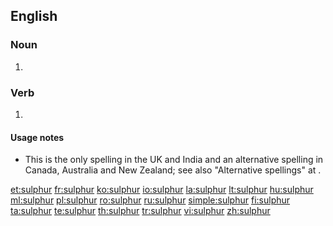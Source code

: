 ==English==
===Noun===
{{en-noun|s|-}}

# {{alternative spelling of|[[sulfur]]}}

===Verb===
{{en-verb}}

# {{alternative spelling of|[[sulfur]]}}

====Usage notes====
* This is the only spelling in the UK and India and an alternative spelling in Canada, Australia and New Zealand; see also "Alternative spellings" at {{term|sulfur}}.

[[et:sulphur]]
[[fr:sulphur]]
[[ko:sulphur]]
[[io:sulphur]]
[[la:sulphur]]
[[lt:sulphur]]
[[hu:sulphur]]
[[ml:sulphur]]
[[pl:sulphur]]
[[ro:sulphur]]
[[ru:sulphur]]
[[simple:sulphur]]
[[fi:sulphur]]
[[ta:sulphur]]
[[te:sulphur]]
[[th:sulphur]]
[[tr:sulphur]]
[[vi:sulphur]]
[[zh:sulphur]]